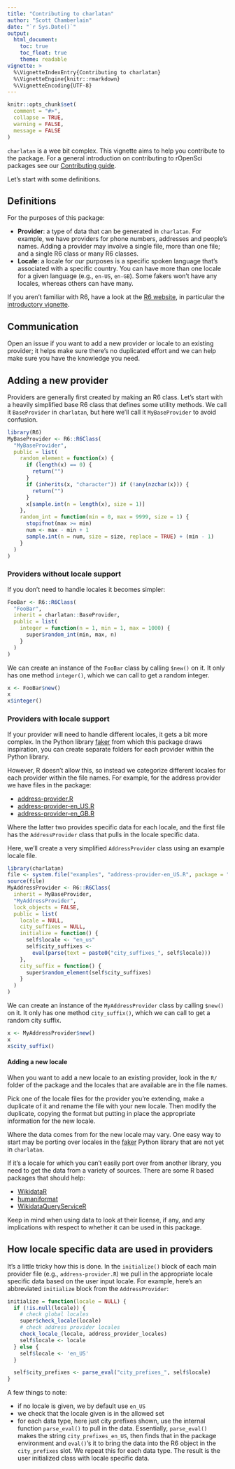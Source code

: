```yaml
---
title: "Contributing to charlatan"
author: "Scott Chamberlain"
date: "`r Sys.Date()`"
output:
  html_document:
    toc: true
    toc_float: true
    theme: readable
vignette: >
  %\VignetteIndexEntry{Contributing to charlatan}
  %\VignetteEngine{knitr::rmarkdown}
  %\VignetteEncoding{UTF-8}
---
```


```r
knitr::opts_chunk$set(
  comment = "#>",
  collapse = TRUE,
  warning = FALSE,
  message = FALSE
)
```

`charlatan` is a wee bit complex. This vignette aims to help you contribute
to the package. For a general introduction on contributing to rOpenSci packages
see our [Contributing guide](https://devguide.ropensci.org/contributingguide.html).

Let's start with some definitions.

## Definitions

For the purposes of this package:

* **Provider**: a type of data that can be generated in `charlatan`. For example,
we have providers for phone numbers, addresses and people's names. Adding a provider
may involve a single file, more than one file; and a single R6 class or many
R6 classes.
* **Locale**: a locale for our purposes is a specific spoken language that's
associated with a specific country. You can have more than one locale for a
given language (e.g., `en-US`, `en-GB`). Some fakers won't have any locales,
whereas others can have many.

If you aren't familiar with R6, have a look at the
[R6 website](https://r6.r-lib.org/), in particular the
[introductory vignette](https://r6.r-lib.org/articles/Introduction.html).

## Communication

Open an issue if you want to add a new provider or locale to
an existing provider; it helps make sure there's no duplicated effort and
we can help make sure you have the knowledge you need.

## Adding a new provider

Providers are generally first created by making an R6 class. Let's start with a
heavily simplified base R6 class that defines some utility methods. We
call it `BaseProvider` in `charlatan`, but here we'll call it `MyBaseProvider`
to avoid confusion.

```r
library(R6)
MyBaseProvider <- R6::R6Class(
  "MyBaseProvider",
  public = list(
    random_element = function(x) {
      if (length(x) == 0) {
        return("")
      }
      if (inherits(x, "character")) if (!any(nzchar(x))) {
        return("")
      }
      x[sample.int(n = length(x), size = 1)]
    },
    random_int = function(min = 0, max = 9999, size = 1) {
      stopifnot(max >= min)
      num <- max - min + 1
      sample.int(n = num, size = size, replace = TRUE) + (min - 1)
    }
  )
)
```

### Providers without locale support

If you don't need to handle locales it becomes simpler:


```r
FooBar <- R6::R6Class(
  "FooBar",
  inherit = charlatan::BaseProvider,
  public = list(
    integer = function(n = 1, min = 1, max = 1000) {
      super$random_int(min, max, n)
    }
  )
)
```

We can create an instance of the `FooBar` class by calling `$new()` on it.
It only has one method `integer()`, which we can call to get a random
integer.

```r
x <- FooBar$new()
x
x$integer()
```

### Providers with locale support

If your provider will need to handle different locales, it gets a bit more
complex. In the Python library [faker][] from which this package draws
inspiration, you can create separate folders for each provider within the
Python library.

However, R doesn't allow this, so instead we categorize different locales for
each provider within the file names. For example, for the address provider we
have files in the package:

- [address-provider.R](https://github.com/ropensci/charlatan/blob/master/R/address-provider.R)
- [address-provider-en_US.R](https://github.com/ropensci/charlatan/blob/master/R/address-provider-en_US.R)
- [address-provider-en_GB.R](https://github.com/ropensci/charlatan/blob/master/R/address-provider-en_GB.R)

Where the latter two provides specific data for each locale, and the first
file has the `AddressProvider` class that pulls in the locale specific data.

Here, we'll create a very simplified `AddressProvider` class using an
example locale file.

```r
library(charlatan)
file <- system.file("examples", "address-provider-en_US.R", package = "charlatan")
source(file)
MyAddressProvider <- R6::R6Class(
  inherit = MyBaseProvider,
  "MyAddressProvider",
  lock_objects = FALSE,
  public = list(
    locale = NULL,
    city_suffixes = NULL,
    initialize = function() {
      self$locale <- "en_us"
      self$city_suffixes <-
        eval(parse(text = paste0("city_suffixes_", self$locale)))
    },
    city_suffix = function() {
      super$random_element(self$city_suffixes)
    }
  )
)
```

We can create an instance of the `MyAddressProvider` class by calling `$new()` on it.
It only has one method `city_suffix()`, which we can call to get a random
city suffix.

```r
x <- MyAddressProvider$new()
x
x$city_suffix()
```

#### Adding a new locale

When you want to add a new locale to an existing provider, look in the `R/` folder
of the package and the locales that are available are in the file names.

Pick one of the locale files for the provider you're extending, make a duplicate of it
and rename the file with your new locale. Then modify the duplicate, copying the
format but putting in place the appropriate information for the new locale.

Where the data comes from for the new locale may vary. One easy way to start may be
porting over locales in the [faker][] Python library that are not yet in `charlatan`.

If it's a locale for which you can't easily port over from another library, you need
to get the data from a variety of sources. There are some R based packages that
should help:

- [WikidataR][]
- [humaniformat][]
- [WikidataQueryServiceR][]

Keep in mind when using data to look at their license, if any, and any implications
with respect to whether it can be used in this package.


## How locale specific data are used in providers

It's a little tricky how this is done. In the `initialize()` block of each main provider
file (e.g., `address-provider.R`) we pull in the appropriate locale specific data
based on the user input locale. For example, here's an abbreviated `initialize` block from
the `AddressProvider`:

```r
initialize = function(locale = NULL) {
  if (!is.null(locale)) {
    # check global locales
    super$check_locale(locale)
    # check address provider locales
    check_locale_(locale, address_provider_locales)
    self$locale <- locale
  } else {
    self$locale <- 'en_US'
  }

  self$city_prefixes <- parse_eval("city_prefixes_", self$locale)
}
```

A few things to note:

* if no locale is given, we by default use `en_US`
* we check that the locale given is in the allowed set
* for each data type, here just city prefixes shown, use the internal function
`parse_eval()` to pull in the data. Essentially, `parse_eval()` makes the
string `city_prefixes_en_US`, then finds that in the package environment
and `eval()`'s it to bring the data into the R6 object in the `city_prefixes`
slot. We repeat this for each data type. The result is the user initialized
class with locale specific data.


[faker]: https://github.com/joke2k/faker
[humaniformat]: https://github.com/Ironholds/humaniformat
[WikidataQueryServiceR]: https://cran.r-project.org/package=WikidataQueryServiceR
[WikidataR]: https://cran.r-project.org/package=WikidataR
